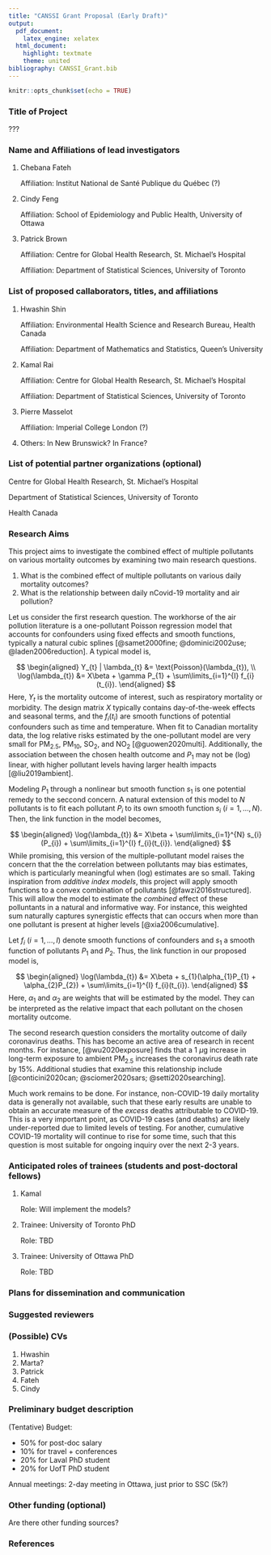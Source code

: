 ```yaml
---
title: "CANSSI Grant Proposal (Early Draft)"
output:
  pdf_document: 
    latex_engine: xelatex
  html_document:
    highlight: textmate
    theme: united
bibliography: CANSSI_Grant.bib
---
```


```r
knitr::opts_chunk$set(echo = TRUE)
```

### Title of Project

???

### Name and Affiliations of lead investigators

  1. Chebana Fateh
  
     Affiliation: Institut National de Santé Publique du Québec (?)

  2. Cindy Feng 
  
     Affiliation: School of Epidemiology and Public Health, University of Ottawa

  3. Patrick Brown

     Affiliation: Centre for Global Health Research, St. Michael's Hospital
     
     Affiliation: Department of Statistical Sciences, University of Toronto



### List of proposed callaborators, titles, and affiliations


  1. Hwashin Shin 

     Affiliation: Environmental Health Science and Research Bureau, Health Canada
     
     Affiliation: Department of Mathematics and Statistics, Queen's University 


  2. Kamal Rai

     Affiliation: Centre for Global Health Research, St. Michael's Hospital
     
     Affiliation: Department of Statistical Sciences, University of Toronto


  3. Pierre Masselot

     Affiliation: Imperial College London (?)


  4. Others: In New Brunswick? In France? 


### List of potential partner organizations (optional)

Centre for Global Health Research, St. Michael's Hospital 
  
Department of Statistical Sciences, University of Toronto

Health Canada



\newpage

### Research Aims

<!-- Limit to 5 pages, including references (include all details). Will be expanded to 7 pages in the full proposal -->



This project aims to investigate the combined effect of multiple pollutants on various mortality outcomes by examining two main research questions.
  
  1. What is the combined effect of multiple pollutants on various daily mortality outcomes? 
  2. What is the relationship between daily nCovid-19 mortality and air pollution? 
  
Let us consider the first research question. The workhorse of the air pollution literature is a one-pollutant Poisson regression model that accounts for confounders using fixed effects and smooth functions, typically a natural cubic splines [@samet2000fine; @dominici2002use; @laden2006reduction]. A typical model is,

$$
\begin{aligned}
  Y_{t} | \lambda_{t} &= \text{Poisson}(\lambda_{t}), \\
  \log(\lambda_{t}) &= X\beta + \gamma P_{1} + \sum\limits_{i=1}^{I} f_{i}(t_{i}).
\end{aligned}
$$
Here, $Y_{t}$ is the mortality outcome of interest, such as respiratory mortality or morbidity. The design matrix $X$ typically contains day-of-the-week effects and seasonal terms, and the $f_{i}(t_{i})$ are smooth functions of potential confounders such as time and temperature. When fit to Canadian mortality data, the log relative risks estimated by the one-pollutant model are very small for PM~2.5~, PM~10~, SO~2~, and NO~2~ [@guowen2020multi]. Additionally, the association between the chosen health outcome and $P_{1}$ may not be (log) linear, with higher pollutant levels having larger health impacts [@liu2019ambient].

Modeling $P_{1}$ through a nonlinear but smooth function $s_{1}$ is one potential remedy to the seccond concern. A natural extension of this model to $N$ pollutants is to fit each pollutant $P_{i}$ to its own smooth function $s_{i}$ ($i = 1,\ldots,N)$. Then, the link function in the model becomes, 

$$
\begin{aligned}
  \log(\lambda_{t}) &= X\beta + \sum\limits_{i=1}^{N} s_{i}(P_{i}) + \sum\limits_{i=1}^{I} f_{i}(t_{i}).
\end{aligned}
$$
While promising, this version of the multiple-pollutant model raises the concern that the the correlation between pollutants may bias estimates, which is particularly meaningful when (log) estimates are so small. Taking inspiration from *additive index models*, this project will apply smooth functions to a convex combination of pollutants [@fawzi2016structured]. This will allow the model to estimate the *combined* effect of these polluntants in a natural and informative way. For instance, this weighted sum naturally captures synergistic effects that can occurs when more than one pollutant is present at higher levels [@xia2006cumulative]. 

Let $f_{i}$ ($i=1,\ldots,I$) denote smooth functions of confounders and $s_{1}$ a smooth function of pollutants $P_{1}$ and $P_{2}$. Thus, the link function in our proposed model is,

$$
\begin{aligned}
  \log(\lambda_{t}) &= X\beta + s_{1}(\alpha_{1}P_{1} + \alpha_{2}P_{2}) + \sum\limits_{i=1}^{I} f_{i}(t_{i}).
\end{aligned}
$$
Here, $\alpha_{1}$ and $\alpha_{2}$ are weights that will be estimated by the model. They can be interpreted as the relative impact that each pollutant on the chosen mortality outcome. 

The second research question considers the mortality outcome of daily coronavirus deaths. This has become an active area of research in recent months. For instance, [@wu2020exposure] finds that a 1 $\mu$g increase in  long-term exposure to ambient PM~2.5~ increases the coronavirus death rate by 15%. Additional studies that examine this relationship include [@conticini2020can; @sciomer2020sars; @setti2020searching]. 

Much work remains to be done. For instance, non-COVID-19 daily mortality data is generally not available, such that these early results are unable to obtain an accurate measure of the *excess* deaths attributable to COVID-19. This is a very important point, as COVID-19 cases (and deaths) are likely under-reported due to limited levels of testing. For another, cumulative COVID-19 mortality will continue to rise for some time, such that this question is most suitable for ongoing inquiry over the next 2-3 years. 

\newpage 

### Anticipated roles of trainees (students and post-doctoral fellows)

<!-- Limit to 1/2 page. Full details will be included in the full proposal --> 

  1. Kamal 

     Role: Will implement the models?


  2. Trainee: University of Toronto PhD

     Role: TBD


  3. Trainee: University of Ottawa PhD

     Role: TBD

<!-- 
### Anticipated organization of collaborations

Not necessary in the LOI. This will be included in the full proposal. 
--> 

### Plans for dissemination and communication

<!-- Limit to 5 sentences. This will be expanded in a full proposal. -->

### Suggested reviewers

### (Possible) CVs

<!-- Degrees, current position(s), selected peer-reviewed publications (last 6 years), other evidence of impact and contributions (last 6 years), and numbers of undergraduate, master’s level, PhD level and postdoctoral trainees (last 6 years). --> 

1. Hwashin
2. Marta?
3. Patrick 
4. Fateh 
5. Cindy  

### Preliminary budget description

<!-- Limit to 1/4 of a page. This will be expanded in a full proposal. --> 

(Tentative) Budget: 

- 50% for post-doc salary 
- 10% for travel + conferences 
- 20% for Laval PhD student
- 20% for UofT PhD student 

Annual meetings: 2-day meeting in Ottawa, just prior to SSC (5k?)


### Other funding (optional)

Are there other funding sources? 


\newpage

### References 



